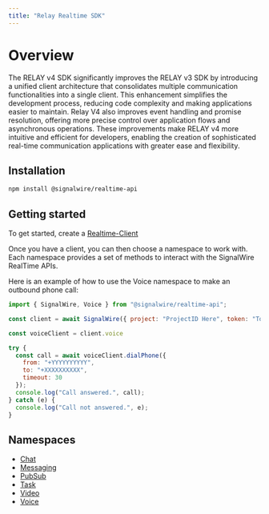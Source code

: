 ```yaml
---
title: "Relay Realtime SDK"
---
```


# Overview


The RELAY v4 SDK significantly improves the RELAY v3 SDK by introducing a unified client architecture
that consolidates multiple communication functionalities into a single client.
This enhancement simplifies the development process, reducing code complexity and making applications easier to maintain.
Relay V4 also improves event handling and promise resolution, offering more precise control
over application flows and asynchronous operations. These improvements make RELAY v4 more intuitive and efficient for developers,
enabling the creation of sophisticated real-time communication applications with greater ease and flexibility.

## **Installation**

```bash npm2yarn
npm install @signalwire/realtime-api
```

## **Getting started**

To get started, create a [Realtime-Client](./realtime-client/index.mdx)

Once you have a client, you can then choose a namespace to work with. Each namespace
provides a set of methods to interact with the SignalWire RealTime APIs.

Here is an example of how to use the Voice namespace to make an outbound phone call:


```js
import { SignalWire, Voice } from "@signalwire/realtime-api";

const client = await SignalWire({ project: "ProjectID Here", token: "Token Here" })

const voiceClient = client.voice

try {
  const call = await voiceClient.dialPhone({
    from: "+YYYYYYYYYY",
    to: "+XXXXXXXXXX",
    timeout: 30
  });
  console.log("Call answered.", call);
} catch (e) {
  console.log("Call not answered.", e);
}
```



## **Namespaces**

- [Chat](./chat/index.mdx)
- [Messaging](./messaging/index.mdx)
- [PubSub](./pubsub/index.mdx)
- [Task](./task/index.mdx)
- [Video](./video/index.mdx)
- [Voice](./voice/index.mdx)
